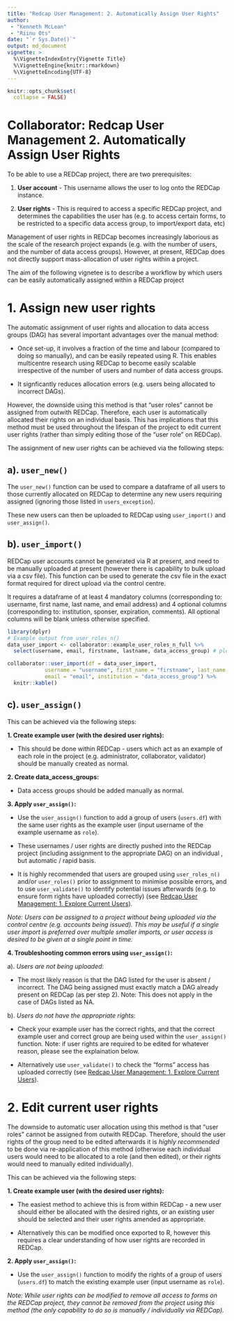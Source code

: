 ```yaml
---
title: "Redcap User Management: 2. Automatically Assign User Rights"
author:
 - "Kenneth McLean"
 - "Riinu Ots"
date: "`r Sys.Date()`"
output: md_document
vignette: >
  %\VignetteIndexEntry{Vignette Title}
  %\VignetteEngine{knitr::rmarkdown}
  %\VignetteEncoding{UTF-8}
---
```


```r
knitr::opts_chunk$set(
  collapse = FALSE)
```
# Collaborator: Redcap User Management 2. Automatically Assign User Rights

To be able to use a REDCap project, there are two prerequisites:

1. **User account** - This username allows the user to log onto the REDCap instance.

2. **User rights** - This is required to access a specific REDCap project, and determines the capabilities the user has (e.g. to access certain forms, to be restricted to a specific data access group, to import/export data, etc)

Management of user rights in REDCap becomes increasingly laborious as the scale of the research project expands (e.g. with the number of users, and the number of data access groups). However, at present, REDCap does not directly support mass-allocation of user rights within a project.

The aim of the following vignetee is to describe a workflow by which users can be easily automatically assigned within a REDCap project

# 1. Assign new user rights
The automatic assignment of user rights and allocation to data access groups (DAG) has several important advantages over the manual method:

- Once set-up, it involves a fraction of the time and labour (compared to doing so manually), and can be easily repeated using R.  This enables multicentre research using REDCap to become easily scalable irrespective of the number of users and number of data access groups.

- It signficantly reduces allocation errors (e.g. users being allocated to incorrect DAGs).

However, the downside using this method is that "user roles" cannot be assigned from outwith REDCap. Therefore, each user is automatically allocated their rights on an individual basis. This has implications that this method must be used throughout the lifespan of the project to edit current user rights (rather than simply editing those of the "user role" on REDCap).

The assignment of new user rights can be achieved via the following steps:

## a). `user_new()`
The `user_new()` function can be used to compare a dataframe of all users to those currently allocated on REDCap to determine any new users requiring assigned (ignoring those listed in `users_exception`).

These new users can then be uploaded to REDCap using `user_import()` and `user_assign()`.

## b). `user_import()`
REDCap user accounts cannot be generated via R at present, and need to be manually uploaded at present (however there is capability to bulk upload via a csv file). This function can be used to generate the csv file in the exact format required for direct upload via the control centre.

It requires a dataframe of at least 4 mandatory columns (corresponding to: username, first name, last name, and email address) and 4 optional columns (corresponding to: institution, sponser, expiration, comments). All optional columns will be blank unless otherwise specified.

```r
library(dplyr)
# Example output from user_roles_n()
data_user_import <- collaborator::example_user_roles_n_full %>%
  select(username, email, firstname, lastname, data_access_group) # please note all names are randomly generated

collaborator::user_import(df = data_user_import,
            username = "username", first_name = "firstname", last_name = "lastname",
            email = "email", institution = "data_access_group") %>%
  knitr::kable()

```

## c). `user_assign()`
This can be achieved via the following steps:

**1. Create example user (with the desired user rights):**
 
 - This should be done within REDCap - users which act as an example of each role in the project (e.g. administrator, collaborator, validator) should be manually created as normal.

**2. Create data_access_groups:**
 
 - Data access groups should be added manually as normal.

**3. Apply `user_assign()`:**
 
- Use the `user_assign()` function to add a group of users (`users.df`) with the same user rights as the example user (input username of the example username as `role`).

 - These usernames / user rights are directly pushed into the REDCap project (including assignment to the appropriate DAG) on an individual , but automatic / rapid basis.

 - It is highly recommended that users are grouped using `user_roles_n()` and/or `user_roles()` prior to assignment to minimise possible errors, and to use `user_validate()` to identify potential issues afterwards (e.g. to ensure form rights have uploaded correctly) (see [Redcap User Management: 1. Explore Current Users](https://github.com/kamclean/collaborator/blob/master/vignettes/vignette_user_1_explore.Rmd)).
 
 *Note: Users can be assigned to a project without being uploaded via the control centre (e.g. accounts being issued). This may be useful if a single user import is preferred over multiple smaller imports, or user access is desired to be given at a single point in time.*
 
**4. Troubleshooting common errors using `user_assign()`:**
  
a). *Users are not being uploaded*: 
  
- The most likely reason is that the DAG listed for the user is absent / incorrect. The DAG being assigned must exactly match a DAG already present on REDCap (as per step 2). Note:  This does not apply in the case of DAGs listed as NA.

b). *Users do not have the appropriate rights*: 
  
- Check your example user has the correct rights, and that the correct example user and correct group are being used within the `user_assign()` function. Note: if user rights are required to be edited for whatever reason, please see the explaination below.

- Alternatively use `user_validate()` to check the "forms" access has uploaded correctly (see [Redcap User Management: 1. Explore Current Users](https://github.com/kamclean/collaborator/blob/master/vignettes/vignette_user_1_explore.Rmd)).


# 2. Edit current user rights
The downside to automatic user allocation using this method is that "user roles" cannot be assigned from outwith REDCap. Therefore, should the user rights of the group need to be edited afterwards it is *highly recommended* to be done via re-application of this method (otherwise each individual users would need to be allocated to a role (and then edited), or their rights would need to manually edited individually).

This can be achieved via the following steps:

**1. Create example user (with the desired user rights):**
 
 - The easiest method to achieve this is from within REDCap - a new user should either be allocated with the desired rights, or an existing user should be selected and their user rights amended as appropriate.
 
 - Alternatively this can be modified once exported to R, however this requires a clear understanding of how user rights are recorded in REDCap.

**2. Apply `user_assign()`:**
 
- Use the `user_assign()` function to modify the rights of a group of users (`users.df`) to match the existing example user (input username as `role`).

*Note: While user rights can be modified to remove all access to forms on the REDCap project, they cannot be removed from the project using this method (the only capability to do so is manually / individually via REDCap).*
